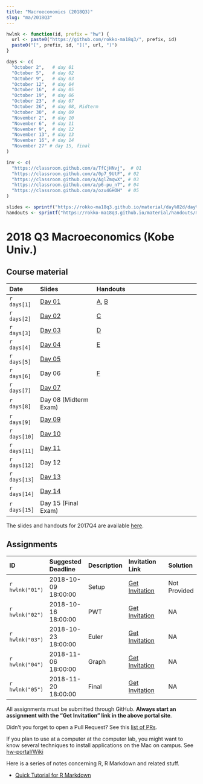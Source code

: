 ```yaml
---
title: "Macroeconomics (2018Q3)"
slug: "ma/2018Q3"
---
```


```r

hwlnk <- function(id, prefix = "hw") {
  url <- paste0("https://github.com/rokko-ma18q3/", prefix, id)
  paste0("[", prefix, id, "](", url, ")")
}

days <- c(
  "October 2",   # day 01
  "October 5",   # day 02
  "October 9",   # day 03
  "October 12",  # day 04
  "October 16",  # day 05
  "October 19",  # day 06
  "October 23",  # day 07
  "October 26",  # day 08, Midterm
  "October 30",  # day 09
  "November 2",  # day 10
  "November 6",  # day 11
  "November 9",  # day 12
  "November 13", # day 13
  "November 16", # day 14
  "November 27" # day 15, final
)

inv <- c(
  "https://classroom.github.com/a/TfCjHNvj",  # 01
  "https://classroom.github.com/a/0p7_9UtF", # 02
  "https://classroom.github.com/a/AglZmqwX", # 03
  "https://classroom.github.com/a/p6-pu_n7", # 04
  "https://classroom.github.com/a/ozu4GHOH"  # 05
)

slides <- sprintf("https://rokko-ma18q3.github.io/material/day%02d/day%02d.html", 1:15, 1:15)
handouts <- sprintf("https://rokko-ma18q3.github.io/material/handouts/ma18q3-%s.pdf", toupper(letters))

```


# 2018 Q3 Macroeconomics (Kobe Univ.)

## Course material

| Date         | Slides                        | Handouts                                               |
|:-------------|:------------------------------|:-------------------------------------------------------|
| `r days[1]`  | [Day 01](`r slides[1]`)       | [A](`r handouts[1]`), [B](`r handouts[2]`)             |
| `r days[2]`  | [Day 02](`r slides[2]`)       | [C](`r handouts[3]`)                                   |
| `r days[3]`  | [Day 03](`r slides[3]`)       | [D](`r handouts[4]`)                                   |
| `r days[4]`  | [Day 04](`r slides[4]`)       | [E](`r handouts[5]`)                                   |
| `r days[5]`  | [Day 05](`r slides[5]`)       |                                                        |
| `r days[6]`  | Day 06                        | [F](`r handouts[6]`)                                   |
| `r days[7]`  | [Day 07](`r slides[7]`)       |                                                        |
| `r days[8]`  |  Day 08 (Midterm Exam)        |                                                        |
| `r days[9]`  | [Day 09](`r slides[9]`)       |                                |
| `r days[10]` | [Day 10](`r slides[10]`)      |                                 |
| `r days[11]` | [Day 11](`r slides[11]`)      |                                  |
| `r days[12]` |  Day 12                       |                                   |
| `r days[13]` | [Day 13](`r slides[13]`)      |                                   |
| `r days[14]` | [Day 14](`r slides[14]`)      |                                   |
| `r days[15]` |  Day 15 (Final Exam)          |                                                        |



The slides and handouts for 2017Q4 are available [here](`r blogdown::shortcode("relref", "teaching/ma17q4.en.html")`).



## Assignments 

| ID              | Suggested Deadline  | Description | Invitation Link              | Solution     |
|:----------------|:--------------------|:------------|:-----------------------------|:-------------|
| `r hwlnk("01")` | 2018-10-09 18:00:00 | Setup       | [Get Invitation](`r inv[1]`) | Not Provided |
| `r hwlnk("02")` | 2018-10-16 18:00:00 | PWT         | [Get Invitation](`r inv[2]`) | NA           |
| `r hwlnk("03")` | 2018-10-23 18:00:00 | Euler       | [Get Invitation](`r inv[3]`) | NA           |
| `r hwlnk("04")` | 2018-11-06 18:00:00 | Graph       | [Get Invitation](`r inv[4]`) | NA           |
| `r hwlnk("05")` | 2018-11-20 18:00:00 | Final       | [Get Invitation](`r inv[5]`) | NA           |



All assignments must be submitted through GitHub.
**Always start an assignment with the "Get Invitation" link in the above portal site**.

Didn't you forget to open a Pull Request? See this [list of PRs](https://github.com/issues?utf8=✓&q=is%3Apr+user%3Arokko-ma18q3).

If you plan to use at a computer at the computer lab, you might want to 
know several techniques to install applications on the Mac on campus. See [hw-portal/Wiki](https://github.com/rokko-ma17q4/hw-portal/wiki)


Here is a series of notes concerning R, R Markdown and related stuff.

* [Quick Tutorial for R Markdown](https://cdn.rawgit.com/kenjisato/tips/2e4d7a9d/rmarkdown-basic/basic.html)

